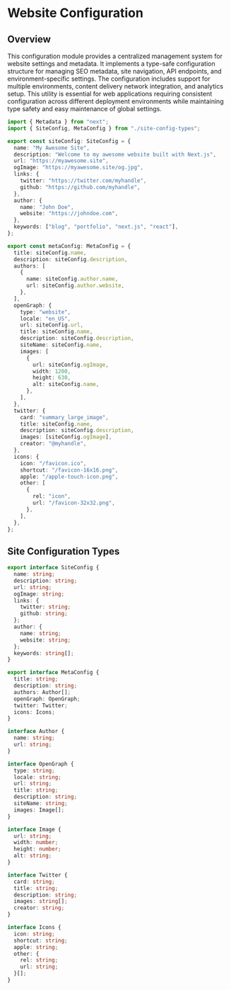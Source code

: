 # Website Configuration

## Overview

This configuration module provides a centralized management system for website settings and metadata. It implements a type-safe configuration structure for managing SEO metadata, site navigation, API endpoints, and environment-specific settings. The configuration includes support for multiple environments, content delivery network integration, and analytics setup. This utility is essential for web applications requiring consistent configuration across different deployment environments while maintaining type safety and easy maintenance of global settings.

```typescript
import { Metadata } from "next";
import { SiteConfig, MetaConfig } from "./site-config-types";

export const siteConfig: SiteConfig = {
  name: "My Awesome Site",
  description: "Welcome to my awesome website built with Next.js",
  url: "https://myawesome.site",
  ogImage: "https://myawesome.site/og.jpg",
  links: {
    twitter: "https://twitter.com/myhandle",
    github: "https://github.com/myhandle",
  },
  author: {
    name: "John Doe",
    website: "https://johndoe.com",
  },
  keywords: ["blog", "portfolio", "next.js", "react"],
};

export const metaConfig: MetaConfig = {
  title: siteConfig.name,
  description: siteConfig.description,
  authors: [
    {
      name: siteConfig.author.name,
      url: siteConfig.author.website,
    },
  ],
  openGraph: {
    type: "website",
    locale: "en_US",
    url: siteConfig.url,
    title: siteConfig.name,
    description: siteConfig.description,
    siteName: siteConfig.name,
    images: [
      {
        url: siteConfig.ogImage,
        width: 1200,
        height: 630,
        alt: siteConfig.name,
      },
    ],
  },
  twitter: {
    card: "summary_large_image",
    title: siteConfig.name,
    description: siteConfig.description,
    images: [siteConfig.ogImage],
    creator: "@myhandle",
  },
  icons: {
    icon: "/favicon.ico",
    shortcut: "/favicon-16x16.png",
    apple: "/apple-touch-icon.png",
    other: [
      {
        rel: "icon",
        url: "/favicon-32x32.png",
      },
    ],
  },
};
```

## Site Configuration Types

```typescript
export interface SiteConfig {
  name: string;
  description: string;
  url: string;
  ogImage: string;
  links: {
    twitter: string;
    github: string;
  };
  author: {
    name: string;
    website: string;
  };
  keywords: string[];
}

export interface MetaConfig {
  title: string;
  description: string;
  authors: Author[];
  openGraph: OpenGraph;
  twitter: Twitter;
  icons: Icons;
}

interface Author {
  name: string;
  url: string;
}

interface OpenGraph {
  type: string;
  locale: string;
  url: string;
  title: string;
  description: string;
  siteName: string;
  images: Image[];
}

interface Image {
  url: string;
  width: number;
  height: number;
  alt: string;
}

interface Twitter {
  card: string;
  title: string;
  description: string;
  images: string[];
  creator: string;
}

interface Icons {
  icon: string;
  shortcut: string;
  apple: string;
  other: {
    rel: string;
    url: string;
  }[];
}
```
